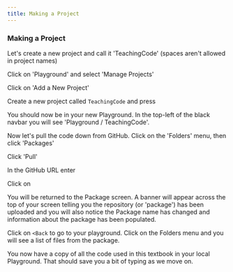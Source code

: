 ```yaml
---
title: Making a Project
---
```


### Making a Project
Let's create a new project and call it 'TeachingCode' (spaces aren't allowed
in project names)

Click on 'Playground' and select 'Manage Projects'
<DisplayImage imageURL='/textbook/img/textbook/chapter_02/github1.png' />

Click on 'Add a New Project'
<DisplayImage imageURL='/textbook/img/textbook/chapter_02/github2.png' />

Create a new project called `TeachingCode` and press <DisplayDAButtons button={Constants.da_save_prop} />
<DisplayImage imageURL='/textbook/img/textbook/chapter_02/github3.png' />

You should now be in your new Playground.  In the top-left of the black
navbar you will see 'Playground / TeachingCode'.

Now let's pull the code down from GitHub.  Click on the 'Folders' menu,
then click 'Packages'
<DisplayImage imageURL='/textbook/img/textbook/chapter_02/github4.png' />

Click 'Pull'
<DisplayImage imageURL='/textbook/img/textbook/chapter_02/github5.png' />

In the GitHub URL enter <DisplayConstants data={teachingcodeurl} />
<DisplayImage imageURL='/textbook/img/textbook/chapter_02/github6.png' />

Click on <DisplayDAButtons button={Constants.da_save_prop} button_text='Pull' />

You will be returned to the Package screen.  A banner will appear across the top
of your screen telling you the repository (or 'package') has been uploaded
and you will also notice the Package name has changed and information about
the package has been populated.
<DisplayImage imageURL='/textbook/img/textbook/chapter_02/github7.png' />

Click on `<Back` to go to your playground.  Click on the Folders menu and 
you will see a list of files from the package.
<DisplayImage imageURL='/textbook/img/textbook/chapter_02/github7.png' />

You now have a copy of all the code used in this textbook in your local
Playground.  That should save you a bit of typing as we move on.